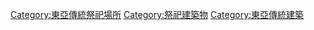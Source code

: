 [[Category:東亞傳統祭祀場所|Category:東亞傳統祭祀場所]]
[[Category:祭祀建築物|Category:祭祀建築物]]
[[Category:東亞傳統建築|Category:東亞傳統建築]]